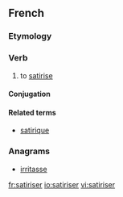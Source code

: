 ==French==

===Etymology===
{{suffix|satire|iser|lang=fr}}

===Verb===
{{fr-verb}}

# to [[satirise]]

====Conjugation====
{{fr-conj-er|satiris|avoir}}

====Related terms====
* [[satirique]]

===Anagrams===
* [[irritasse#French|irritasse]]

[[fr:satiriser]]
[[io:satiriser]]
[[vi:satiriser]]
